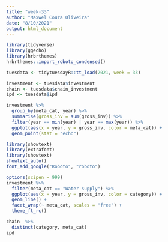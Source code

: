 ```yaml
---
title: "week-33"
author: "Maxwel Coura Oliveira"
date: "8/10/2021"
output: html_document
---
```


```r
library(tidyverse)
library(ggecho)
library(hrbrthemes)
hrbrthemes::import_roboto_condensed()
```




```r
tuesdata <- tidytuesdayR::tt_load(2021, week = 33)

investment <- tuesdata$investment
chain <- tuesdata$chain_investment
ipd <- tuesdata$ipd
```



```r
investment %>% 
  group_by(meta_cat, year) %>% 
  summarise(gross_inv = sum(gross_inv)) %>% 
  filter(year == min(year) | year == max(year)) %>% 
  ggplot(aes(x = year, y = gross_inv, color = meta_cat)) +
  geom_point(stat = "echo") 
```

```r
library(showtext)
library(extrafont)
library(showtext)
showtext_auto()
font_add_google("Roboto", "roboto")
```



```r
options(scipen = 999)
investment %>% 
  filter(meta_cat == "Water supply") %>% 
  ggplot(aes(x = year, y = gross_inv, color = category)) +
  geom_line() +
  facet_wrap(~ meta_cat, scales = "free") +
  theme_ft_rc()
```


```r
chain  %>% 
  distinct(category, meta_cat)
ipd
```

